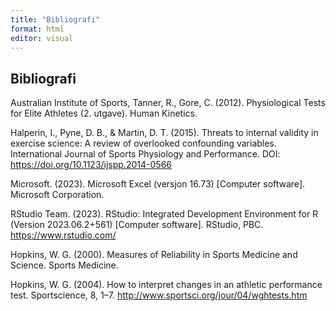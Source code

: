 ```yaml
---
title: "Bibliografi"
format: html
editor: visual
---
```


## Bibliografi 

Australian Institute of Sports, Tanner, R., Gore, C. (2012). Physiological Tests for Elite Athletes (2. utgave). Human Kinetics.

Halperin, I., Pyne, D. B., & Martin, D. T. (2015). Threats to internal validity in exercise science: A review of overlooked confounding variables. International Journal of Sports Physiology and Performance. DOI: [https://doi.org/10.1123/ijspp.2014-0566](https://doi.org/10.1123/ijspp.2014-0566?fbclid=IwAR2PyKI5VFHddLyte9KKF8m7TixtqNd6nIhMHXGAv1fbJVVbVpkWyF6djBI)

Microsoft. (2023). Microsoft Excel (versjon 16.73) \[Computer software\]. Microsoft Corporation.

RStudio Team. (2023). RStudio: Integrated Development Environment for R (Version 2023.06.2+561) \[Computer software\]. RStudio, PBC. <https://www.rstudio.com/>

Hopkins, W. G. (2000). Measures of Reliability in Sports Medicine and Science. Sports Medicine.

Hopkins, W. G. (2004). How to interpret changes in an athletic performance test. Sportscience, 8, 1--7. [http://www.sportsci.org/jour/04/wghtests.htm](http://www.sportsci.org/jour/04/wghtests.htm?fbclid=IwAR1e8fpORqebAW9hSx2Sq2_ikoWnqdoHSx2ijU95_gAIkKrxLbTkX2iTgoY)
